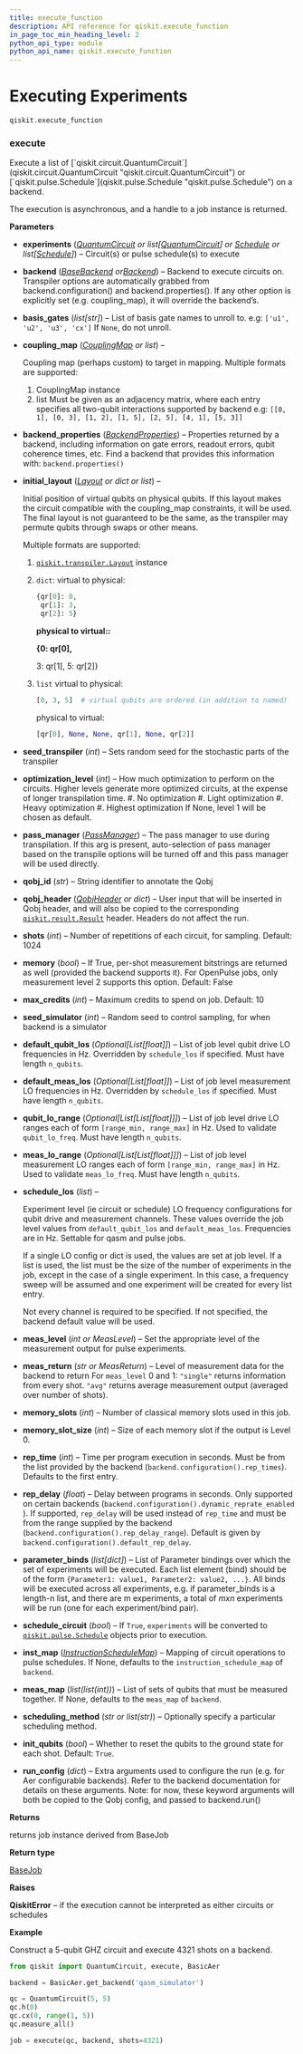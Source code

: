 ```yaml
---
title: execute_function
description: API reference for qiskit.execute_function
in_page_toc_min_heading_level: 2
python_api_type: module
python_api_name: qiskit.execute_function
---
```


<span id="module-qiskit.execute_function" />

<span id="qiskit-execute" />

# Executing Experiments

`qiskit.execute_function`

### execute

<Function id="qiskit.execute_function.execute" github="https://github.com/qiskit/qiskit/tree/stable/0.19/qiskit/execute_function.py" signature="execute(experiments, backend, basis_gates=None, coupling_map=None, backend_properties=None, initial_layout=None, seed_transpiler=None, optimization_level=None, pass_manager=None, qobj_id=None, qobj_header=None, shots=None, memory=None, max_credits=None, seed_simulator=None, default_qubit_los=None, default_meas_los=None, qubit_lo_range=None, meas_lo_range=None, schedule_los=None, meas_level=None, meas_return=None, memory_slots=None, memory_slot_size=None, rep_time=None, rep_delay=None, parameter_binds=None, schedule_circuit=False, inst_map=None, meas_map=None, scheduling_method=None, init_qubits=None, **run_config)">
  Execute a list of [`qiskit.circuit.QuantumCircuit`](qiskit.circuit.QuantumCircuit "qiskit.circuit.QuantumCircuit") or [`qiskit.pulse.Schedule`](qiskit.pulse.Schedule "qiskit.pulse.Schedule") on a backend.

  The execution is asynchronous, and a handle to a job instance is returned.

  **Parameters**

  *   **experiments** ([*QuantumCircuit*](qiskit.circuit.QuantumCircuit "qiskit.circuit.QuantumCircuit") *or list\[*[*QuantumCircuit*](qiskit.circuit.QuantumCircuit "qiskit.circuit.QuantumCircuit")*] or* [*Schedule*](qiskit.pulse.Schedule "qiskit.pulse.Schedule") *or list\[*[*Schedule*](qiskit.pulse.Schedule "qiskit.pulse.Schedule")*]*) – Circuit(s) or pulse schedule(s) to execute

  *   **backend** ([*BaseBackend*](qiskit.providers.BaseBackend "qiskit.providers.BaseBackend")  *or*[*Backend*](qiskit.providers.Backend "qiskit.providers.Backend")) – Backend to execute circuits on. Transpiler options are automatically grabbed from backend.configuration() and backend.properties(). If any other option is explicitly set (e.g. coupling\_map), it will override the backend’s.

  *   **basis\_gates** (*list\[str]*) – List of basis gate names to unroll to. e.g: `['u1', 'u2', 'u3', 'cx']` If `None`, do not unroll.

  *   **coupling\_map** ([*CouplingMap*](qiskit.transpiler.CouplingMap "qiskit.transpiler.CouplingMap") *or list*) –

      Coupling map (perhaps custom) to target in mapping. Multiple formats are supported:

      1.  CouplingMap instance
      2.  list Must be given as an adjacency matrix, where each entry specifies all two-qubit interactions supported by backend e.g: `[[0, 1], [0, 3], [1, 2], [1, 5], [2, 5], [4, 1], [5, 3]]`

  *   **backend\_properties** ([*BackendProperties*](qiskit.providers.models.BackendProperties "qiskit.providers.models.BackendProperties")) – Properties returned by a backend, including information on gate errors, readout errors, qubit coherence times, etc. Find a backend that provides this information with: `backend.properties()`

  *   **initial\_layout** ([*Layout*](qiskit.transpiler.Layout "qiskit.transpiler.Layout") *or dict or list*) –

      Initial position of virtual qubits on physical qubits. If this layout makes the circuit compatible with the coupling\_map constraints, it will be used. The final layout is not guaranteed to be the same, as the transpiler may permute qubits through swaps or other means.

      Multiple formats are supported:

      1.  [`qiskit.transpiler.Layout`](qiskit.transpiler.Layout "qiskit.transpiler.Layout") instance

      2.  `dict`: virtual to physical:

          ```python
          {qr[0]: 0,
           qr[1]: 3,
           qr[2]: 5}
          ```

          **physical to virtual::**

          **\{0: qr\[0],**

          3: qr\[1], 5: qr\[2]}

      3.  `list` virtual to physical:

          ```python
          [0, 3, 5]  # virtual qubits are ordered (in addition to named)
          ```

          physical to virtual:

          ```python
          [qr[0], None, None, qr[1], None, qr[2]]
          ```

  *   **seed\_transpiler** (*int*) – Sets random seed for the stochastic parts of the transpiler

  *   **optimization\_level** (*int*) – How much optimization to perform on the circuits. Higher levels generate more optimized circuits, at the expense of longer transpilation time. #. No optimization #. Light optimization #. Heavy optimization #. Highest optimization If None, level 1 will be chosen as default.

  *   **pass\_manager** ([*PassManager*](qiskit.transpiler.PassManager "qiskit.transpiler.PassManager")) – The pass manager to use during transpilation. If this arg is present, auto-selection of pass manager based on the transpile options will be turned off and this pass manager will be used directly.

  *   **qobj\_id** (*str*) – String identifier to annotate the Qobj

  *   **qobj\_header** ([*QobjHeader*](qiskit.qobj.QobjHeader "qiskit.qobj.QobjHeader") *or dict*) – User input that will be inserted in Qobj header, and will also be copied to the corresponding [`qiskit.result.Result`](qiskit.result.Result "qiskit.result.Result") header. Headers do not affect the run.

  *   **shots** (*int*) – Number of repetitions of each circuit, for sampling. Default: 1024

  *   **memory** (*bool*) – If True, per-shot measurement bitstrings are returned as well (provided the backend supports it). For OpenPulse jobs, only measurement level 2 supports this option. Default: False

  *   **max\_credits** (*int*) – Maximum credits to spend on job. Default: 10

  *   **seed\_simulator** (*int*) – Random seed to control sampling, for when backend is a simulator

  *   **default\_qubit\_los** (*Optional\[List\[float]]*) – List of job level qubit drive LO frequencies in Hz. Overridden by `schedule_los` if specified. Must have length `n_qubits`.

  *   **default\_meas\_los** (*Optional\[List\[float]]*) – List of job level measurement LO frequencies in Hz. Overridden by `schedule_los` if specified. Must have length `n_qubits`.

  *   **qubit\_lo\_range** (*Optional\[List\[List\[float]]]*) – List of job level drive LO ranges each of form `[range_min, range_max]` in Hz. Used to validate `qubit_lo_freq`. Must have length `n_qubits`.

  *   **meas\_lo\_range** (*Optional\[List\[List\[float]]]*) – List of job level measurement LO ranges each of form `[range_min, range_max]` in Hz. Used to validate `meas_lo_freq`. Must have length `n_qubits`.

  *   **schedule\_los** (*list*) –

      Experiment level (ie circuit or schedule) LO frequency configurations for qubit drive and measurement channels. These values override the job level values from `default_qubit_los` and `default_meas_los`. Frequencies are in Hz. Settable for qasm and pulse jobs.

      If a single LO config or dict is used, the values are set at job level. If a list is used, the list must be the size of the number of experiments in the job, except in the case of a single experiment. In this case, a frequency sweep will be assumed and one experiment will be created for every list entry.

      Not every channel is required to be specified. If not specified, the backend default value will be used.

  *   **meas\_level** (*int or MeasLevel*) – Set the appropriate level of the measurement output for pulse experiments.

  *   **meas\_return** (*str or MeasReturn*) – Level of measurement data for the backend to return For `meas_level` 0 and 1: `"single"` returns information from every shot. `"avg"` returns average measurement output (averaged over number of shots).

  *   **memory\_slots** (*int*) – Number of classical memory slots used in this job.

  *   **memory\_slot\_size** (*int*) – Size of each memory slot if the output is Level 0.

  *   **rep\_time** (*int*) – Time per program execution in seconds. Must be from the list provided by the backend (`backend.configuration().rep_times`). Defaults to the first entry.

  *   **rep\_delay** (*float*) – Delay between programs in seconds. Only supported on certain backends (`backend.configuration().dynamic_reprate_enabled` ). If supported, `rep_delay` will be used instead of `rep_time` and must be from the range supplied by the backend (`backend.configuration().rep_delay_range`). Default is given by `backend.configuration().default_rep_delay`.

  *   **parameter\_binds** (*list\[dict]*) – List of Parameter bindings over which the set of experiments will be executed. Each list element (bind) should be of the form `{Parameter1: value1, Parameter2: value2, ...}`. All binds will be executed across all experiments, e.g. if parameter\_binds is a length-n list, and there are m experiments, a total of $m x n$ experiments will be run (one for each experiment/bind pair).

  *   **schedule\_circuit** (*bool*) – If `True`, `experiments` will be converted to [`qiskit.pulse.Schedule`](qiskit.pulse.Schedule "qiskit.pulse.Schedule") objects prior to execution.

  *   **inst\_map** ([*InstructionScheduleMap*](qiskit.pulse.InstructionScheduleMap "qiskit.pulse.InstructionScheduleMap")) – Mapping of circuit operations to pulse schedules. If None, defaults to the `instruction_schedule_map` of `backend`.

  *   **meas\_map** (*list(list(int))*) – List of sets of qubits that must be measured together. If None, defaults to the `meas_map` of `backend`.

  *   **scheduling\_method** (*str or list(str)*) – Optionally specify a particular scheduling method.

  *   **init\_qubits** (*bool*) – Whether to reset the qubits to the ground state for each shot. Default: `True`.

  *   **run\_config** (*dict*) – Extra arguments used to configure the run (e.g. for Aer configurable backends). Refer to the backend documentation for details on these arguments. Note: for now, these keyword arguments will both be copied to the Qobj config, and passed to backend.run()

  **Returns**

  returns job instance derived from BaseJob

  **Return type**

  [BaseJob](qiskit.providers.BaseJob "qiskit.providers.BaseJob")

  **Raises**

  **QiskitError** – if the execution cannot be interpreted as either circuits or schedules

  **Example**

  Construct a 5-qubit GHZ circuit and execute 4321 shots on a backend.

  ```python
  from qiskit import QuantumCircuit, execute, BasicAer

  backend = BasicAer.get_backend('qasm_simulator')

  qc = QuantumCircuit(5, 5)
  qc.h(0)
  qc.cx(0, range(1, 5))
  qc.measure_all()

  job = execute(qc, backend, shots=4321)
  ```
</Function>

